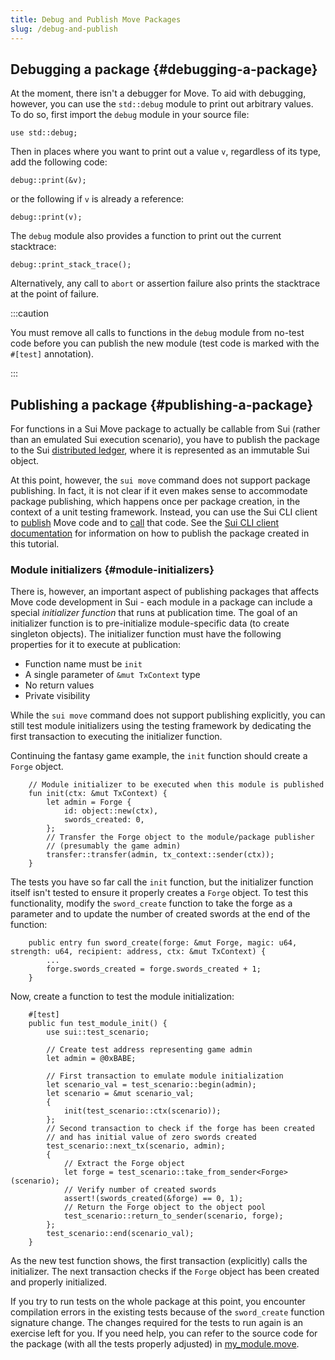 ```yaml
---
title: Debug and Publish Move Packages
slug: /debug-and-publish
---
```


## Debugging a package {#debugging-a-package}

At the moment, there isn't a debugger for Move. To aid with debugging, however, you can use the `std::debug` module to print out arbitrary values. To do so, first import the `debug` module in your source file:

```sui-move
use std::debug;
```

Then in places where you want to print out a value `v`, regardless of its type, add the following code:

```sui-move
debug::print(&v);
```

or the following if `v` is already a reference:

```sui-move
debug::print(v);
```

The `debug` module also provides a function to print out the current stacktrace:

```sui-move
debug::print_stack_trace();
```

Alternatively, any call to `abort` or assertion failure also prints the stacktrace at the point of failure.

:::caution

You must remove all calls to functions in the `debug` module from no-test code before you can publish the new module (test code is marked with the `#[test]` annotation).

:::

## Publishing a package {#publishing-a-package}

For functions in a Sui Move package to actually be callable from Sui (rather than an emulated Sui execution scenario), you have to publish the package to the Sui [distributed ledger](../../learn/core-concepts/how-sui-works.mdx), where it is represented as an immutable Sui object.

At this point, however, the `sui move` command does not support package publishing. In fact, it is not clear if it even makes sense to accommodate package publishing, which happens once per package creation, in the context of a unit testing framework. Instead, you can use the Sui CLI client to
[publish](../setup/cli/client-cli.mdx#publish-packages) Move code and to [call](../setup/cli/client-cli.mdx#calling-move-code) that code. See the [Sui CLI client documentation](../setup/cli/client-cli.mdx) for information on how to publish the package created in this tutorial.

### Module initializers {#module-initializers}

There is, however, an important aspect of publishing packages that affects Move code development in Sui - each module in a package can
include a special _initializer function_ that runs at publication time. The goal of an initializer function is to pre-initialize module-specific data (to create singleton objects). The initializer function must have the following properties for it to execute at publication:

- Function name must be `init`
- A single parameter of `&mut TxContext` type
- No return values
- Private visibility

While the `sui move` command does not support publishing explicitly, you can still test module initializers using the testing framework by dedicating the first transaction to executing the initializer function.

Continuing the fantasy game example, the `init` function should create a `Forge` object.

```sui-move
    // Module initializer to be executed when this module is published
    fun init(ctx: &mut TxContext) {
        let admin = Forge {
            id: object::new(ctx),
            swords_created: 0,
        };
        // Transfer the Forge object to the module/package publisher
        // (presumably the game admin)
        transfer::transfer(admin, tx_context::sender(ctx));
    }
```

The tests you have so far call the `init` function, but the initializer function itself isn't tested to ensure it properly creates a `Forge` object. To test this functionality, modify the `sword_create` function to take the forge as a parameter and to update the number of
created swords at the end of the function:

```sui-move
    public entry fun sword_create(forge: &mut Forge, magic: u64, strength: u64, recipient: address, ctx: &mut TxContext) {
        ...
        forge.swords_created = forge.swords_created + 1;
    }
```

Now, create a function to test the module initialization:

```sui-move
    #[test]
    public fun test_module_init() {
        use sui::test_scenario;

        // Create test address representing game admin
        let admin = @0xBABE;

        // First transaction to emulate module initialization
        let scenario_val = test_scenario::begin(admin);
        let scenario = &mut scenario_val;
        {
            init(test_scenario::ctx(scenario));
        };
        // Second transaction to check if the forge has been created
        // and has initial value of zero swords created
        test_scenario::next_tx(scenario, admin);
        {
            // Extract the Forge object
            let forge = test_scenario::take_from_sender<Forge>(scenario);
            // Verify number of created swords
            assert!(swords_created(&forge) == 0, 1);
            // Return the Forge object to the object pool
            test_scenario::return_to_sender(scenario, forge);
        };
        test_scenario::end(scenario_val);
    }

```

As the new test function shows, the first transaction (explicitly) calls the initializer. The next transaction checks if the `Forge` object has been created and properly initialized.

If you try to run tests on the whole package at this point, you encounter compilation errors in the existing tests because of the
`sword_create` function signature change. The changes required for the tests to run again is an exercise left for you. If you need help, you can refer to the source code for the package (with all the tests properly adjusted) in [my_module.move](https://github.com/MystenLabs/sui/tree/main/sui_programmability/examples/move_tutorial/sources/my_module.move).
